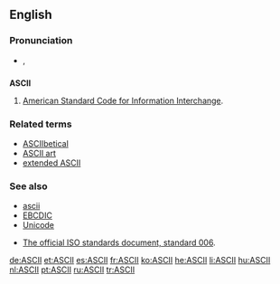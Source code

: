 ==English==

===Pronunciation===
* {{IPA|[ˈæski]}}, {{SAMPA|/"{ski/}}

==={{acronym}}===
{{wikipedia}}
'''ASCII'''

# {{computing}} [[American Standard Code for Information Interchange]].

===Related terms===
*[[ASCIIbetical]]
*[[ASCII art]]
*[[extended ASCII]]

===See also===
*[[ascii]]
*[[EBCDIC]]
*[[Unicode]]

*[http://www.itscj.ipsj.or.jp/ISO-IR/006.pdf The official ISO standards document, standard 006].

[[de:ASCII]]
[[et:ASCII]]
[[es:ASCII]]
[[fr:ASCII]]
[[ko:ASCII]]
[[he:ASCII]]
[[li:ASCII]]
[[hu:ASCII]]
[[nl:ASCII]]
[[pt:ASCII]]
[[ru:ASCII]]
[[tr:ASCII]]